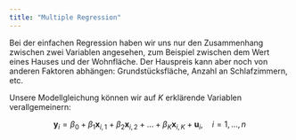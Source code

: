 ```yaml
---
title: "Multiple Regression"
---
```


Bei der einfachen Regression haben wir uns nur den Zusammenhang zwischen zwei Variablen angesehen, zum Beispiel zwischen dem Wert eines Hauses und der Wohnfläche. Der Hauspreis kann aber noch von anderen Faktoren abhängen: Grundstücksfläche, Anzahl an Schlafzimmern, etc. 

Unsere Modellgleichung können wir auf $K$ erklärende Variablen verallgemeinern:

$$\textbf{y}_i = \beta_0 + \beta_1 \textbf{x}_{i,1} + \beta_2 \textbf{x}_{i,2} + \dots + \beta_K \textbf{x}_{i,K} + \textbf{u}_i,\quad i = 1,\dots,n$$